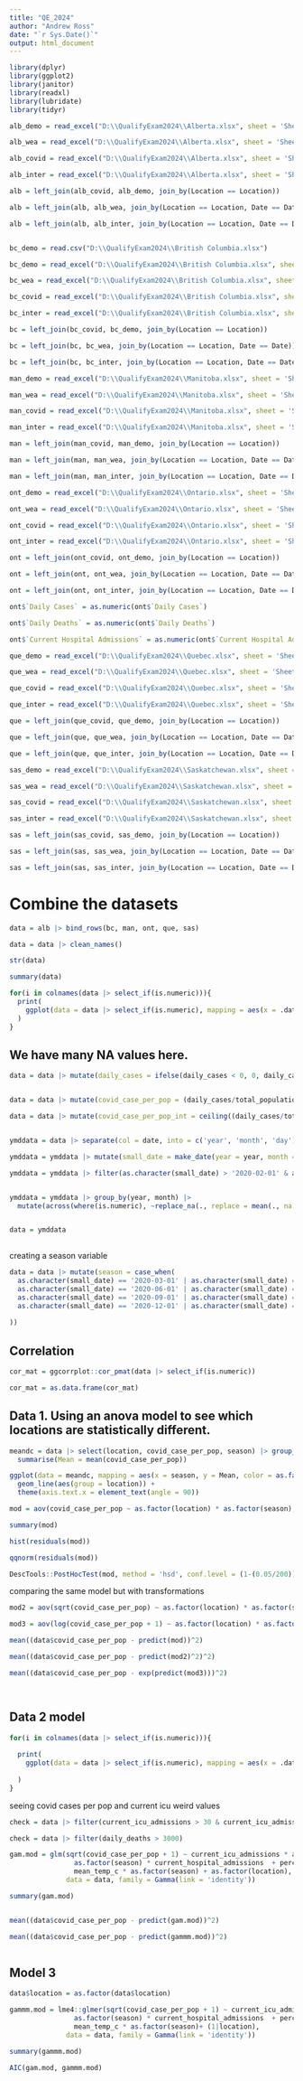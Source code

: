 ---
title: "QE_2024"
author: "Andrew Ross"
date: "`r Sys.Date()`"
output: html_document
---

```{r}
library(dplyr)
library(ggplot2)
library(janitor)
library(readxl)
library(lubridate)
library(tidyr)
```

```{r}
alb_demo = read_excel("D:\\QualifyExam2024\\Alberta.xlsx", sheet = 'Sheet1_Demographic')

alb_wea = read_excel("D:\\QualifyExam2024\\Alberta.xlsx", sheet = 'Sheet3_Weather')

alb_covid = read_excel("D:\\QualifyExam2024\\Alberta.xlsx", sheet = 'Sheet4_COVID-19 Data')

alb_inter = read_excel("D:\\QualifyExam2024\\Alberta.xlsx", sheet = 'Sheet6_Intervention Policies')

alb = left_join(alb_covid, alb_demo, join_by(Location == Location))

alb = left_join(alb, alb_wea, join_by(Location == Location, Date == Date))

alb = left_join(alb, alb_inter, join_by(Location == Location, Date == Date))



```


```{r}
bc_demo = read.csv("D:\\QualifyExam2024\\British Columbia.xlsx")

bc_demo = read_excel("D:\\QualifyExam2024\\British Columbia.xlsx", sheet = 'Sheet1_Demographic')

bc_wea = read_excel("D:\\QualifyExam2024\\British Columbia.xlsx", sheet = 'Sheet3_Weather')

bc_covid = read_excel("D:\\QualifyExam2024\\British Columbia.xlsx", sheet = 'Sheet4_COVID-19 Data')

bc_inter = read_excel("D:\\QualifyExam2024\\British Columbia.xlsx", sheet = 'Sheet6_Intervention Policies')

bc = left_join(bc_covid, bc_demo, join_by(Location == Location))

bc = left_join(bc, bc_wea, join_by(Location == Location, Date == Date))

bc = left_join(bc, bc_inter, join_by(Location == Location, Date == Date))

```

```{r}

man_demo = read_excel("D:\\QualifyExam2024\\Manitoba.xlsx", sheet = 'Sheet1_Demographic')

man_wea = read_excel("D:\\QualifyExam2024\\Manitoba.xlsx", sheet = 'Sheet3_Weather')

man_covid = read_excel("D:\\QualifyExam2024\\Manitoba.xlsx", sheet = 'Sheet4_COVID-19 Data')

man_inter = read_excel("D:\\QualifyExam2024\\Manitoba.xlsx", sheet = 'Sheet6_Intervention Policies')

man = left_join(man_covid, man_demo, join_by(Location == Location))

man = left_join(man, man_wea, join_by(Location == Location, Date == Date))

man = left_join(man, man_inter, join_by(Location == Location, Date == Date))

```

```{r}

ont_demo = read_excel("D:\\QualifyExam2024\\Ontario.xlsx", sheet = 'Sheet1_Demographic')

ont_wea = read_excel("D:\\QualifyExam2024\\Ontario.xlsx", sheet = 'Sheet3_Weather')

ont_covid = read_excel("D:\\QualifyExam2024\\Ontario.xlsx", sheet = 'Sheet4_COVID-19 Data')

ont_inter = read_excel("D:\\QualifyExam2024\\Ontario.xlsx", sheet = 'Sheet6_Intervention Policies')

ont = left_join(ont_covid, ont_demo, join_by(Location == Location))

ont = left_join(ont, ont_wea, join_by(Location == Location, Date == Date))

ont = left_join(ont, ont_inter, join_by(Location == Location, Date == Date))

ont$`Daily Cases` = as.numeric(ont$`Daily Cases`)

ont$`Daily Deaths` = as.numeric(ont$`Daily Deaths`)

ont$`Current Hospital Admissions` = as.numeric(ont$`Current Hospital Admissions`)

```

```{r}

que_demo = read_excel("D:\\QualifyExam2024\\Quebec.xlsx", sheet = 'Sheet1_Demographic')

que_wea = read_excel("D:\\QualifyExam2024\\Quebec.xlsx", sheet = 'Sheet3_Weather')

que_covid = read_excel("D:\\QualifyExam2024\\Quebec.xlsx", sheet = 'Sheet4_COVID-19 Data')

que_inter = read_excel("D:\\QualifyExam2024\\Quebec.xlsx", sheet = 'Sheet6_Intervention Policies')

que = left_join(que_covid, que_demo, join_by(Location == Location))

que = left_join(que, que_wea, join_by(Location == Location, Date == Date))

que = left_join(que, que_inter, join_by(Location == Location, Date == Date))

```

```{r}

sas_demo = read_excel("D:\\QualifyExam2024\\Saskatchewan.xlsx", sheet = 'Sheet1_Demographic')

sas_wea = read_excel("D:\\QualifyExam2024\\Saskatchewan.xlsx", sheet = 'Sheet3_Weather')

sas_covid = read_excel("D:\\QualifyExam2024\\Saskatchewan.xlsx", sheet = 'Sheet4_COVID-19 Data')

sas_inter = read_excel("D:\\QualifyExam2024\\Saskatchewan.xlsx", sheet = 'Sheet6_Intervention Policies')

sas = left_join(sas_covid, sas_demo, join_by(Location == Location))

sas = left_join(sas, sas_wea, join_by(Location == Location, Date == Date))

sas = left_join(sas, sas_inter, join_by(Location == Location, Date == Date))


```


# Combine the datasets

```{r}

data = alb |> bind_rows(bc, man, ont, que, sas)

data = data |> clean_names()
```

```{r}
str(data)

summary(data)

```

```{r}
for(i in colnames(data |> select_if(is.numeric))){
  print(
    ggplot(data = data |> select_if(is.numeric), mapping = aes(x = .data[[i]])) + geom_histogram()
  )
}
```


## We have many NA values here. 

```{r}

data = data |> mutate(daily_cases = ifelse(daily_cases < 0, 0, daily_cases))


data = data |> mutate(covid_case_per_pop = (daily_cases/total_population) * 100000)

data = data |> mutate(covid_case_per_pop_int = ceiling((daily_cases/total_population) * 100000))


ymddata = data |> separate(col = date, into = c('year', 'month', 'day'), sep = '-')

ymddata = ymddata |> mutate(small_date = make_date(year = year, month = month))

ymddata = ymddata |> filter(as.character(small_date) > '2020-02-01' & as.character(small_date) < '2021-02-01')


ymddata = ymddata |> group_by(year, month) |> 
  mutate(across(where(is.numeric), ~replace_na(., replace = mean(., na.rm = T))))


data = ymddata
 

```

creating a season variable

```{r}
data = data |> mutate(season = case_when(
  as.character(small_date) == '2020-03-01' | as.character(small_date) == '2020-04-01' | as.character(small_date) == '2020-05-01' ~ 'spring',
  as.character(small_date) == '2020-06-01' | as.character(small_date) == '2020-07-01' | as.character(small_date) == '2020-08-01' ~ 'summer',
  as.character(small_date) == '2020-09-01' | as.character(small_date) == '2020-10-01' | as.character(small_date) == '2020-11-01' ~ 'fall',
  as.character(small_date) == '2020-12-01' | as.character(small_date) == '2021-01-01' | as.character(small_date) == '2021-02-01' ~ 'winter'
  
))


```




## Correlation

```{r}
cor_mat = ggcorrplot::cor_pmat(data |> select_if(is.numeric))

cor_mat = as.data.frame(cor_mat)


```


## Data 1.  Using an anova model to see which locations are statistically different.

```{r fig.height=10, fig.width=10}

meandc = data |> select(location, covid_case_per_pop, season) |> group_by(location, season) |> 
  summarise(Mean = mean(covid_case_per_pop))

ggplot(data = meandc, mapping = aes(x = season, y = Mean, color = as.factor(location))) + geom_point() + 
  geom_line(aes(group = location)) + 
  theme(axis.text.x = element_text(angle = 90))

```


```{r}

mod = aov(covid_case_per_pop ~ as.factor(location) * as.factor(season), data = data)

summary(mod)

hist(residuals(mod))

qqnorm(residuals(mod))

DescTools::PostHocTest(mod, method = 'hsd', conf.level = (1-(0.05/200)))


```

comparing the same model but with transformations

```{r}

mod2 = aov(sqrt(covid_case_per_pop) ~ as.factor(location) * as.factor(season), data = data)

mod3 = aov(log(covid_case_per_pop + 1) ~ as.factor(location) * as.factor(season), data = data)

```

```{r}

mean((data$covid_case_per_pop - predict(mod))^2)

mean((data$covid_case_per_pop - predict(mod2)^2)^2)

mean((data$covid_case_per_pop - exp(predict(mod3)))^2)




```

## Data 2 model


```{r}

for(i in colnames(data |> select_if(is.numeric))){
  
  print(
    ggplot(data = data |> select_if(is.numeric), mapping = aes(x = .data[[i]], y = covid_case_per_pop)) + geom_point()
    
  )
}


```

seeing covid cases per pop and current icu weird values

```{r}

check = data |> filter(current_icu_admissions > 30 & current_icu_admissions <= 50 & covid_case_per_pop > 50)

check = data |> filter(daily_deaths > 3000)


```



```{r}

gam.mod = glm(sqrt(covid_case_per_pop + 1) ~ current_icu_admissions * as.factor(season) + 
                as.factor(season) * current_hospital_admissions  + percent_smoking +
                mean_temp_c * as.factor(season) + as.factor(location), 
              data = data, family = Gamma(link = 'identity'))

summary(gam.mod)


mean((data$covid_case_per_pop - predict(gam.mod))^2)

mean((data$covid_case_per_pop - predict(gammm.mod))^2)



```


## Model 3

```{r}

data$location = as.factor(data$location)

gammm.mod = lme4::glmer(sqrt(covid_case_per_pop + 1) ~ current_icu_admissions * as.factor(season) + 
                as.factor(season) * current_hospital_admissions  + percent_smoking +
                mean_temp_c * as.factor(season)+ (1|location), 
              data = data, family = Gamma(link = 'identity'))

summary(gammm.mod)

AIC(gam.mod, gammm.mod)


```





